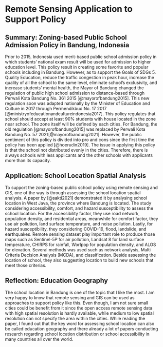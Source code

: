 # Remote Sensing Application to Support Policy

## Summary: Zoning-based Public School Admission Policy in Bandung, Indonesia

Prior to 2015, Indonesia used merit-based public school admission policy in which students' national exam result will be used for admission to higher education level. This policy result in creating some favorite and popular schools including in Bandung. However, as to support the Goals of SDGs 5. Quality Education, reduce the traffic congestion in peak hour, increase the quality of all the school to the same level, eliminate school's exclusivity, and increase students' mental health, the Mayor of Bandung changed the regulation of public high school admission to distance-based through Perwali Kota Bandung No. 361 2015 [@mayorofbandung2015]. This new regulation soon was adapted nationally by the Minister of Education and Culture in 2017 through Permendikbud No. 17 2017 [@ministryofeducationandcultureindonesia2017]. This policy regulates that school should accept at least 90% students with house located in the zone near school. The zone itself will be defined by each cities. For Bandung, the old regulation [@mayorofbandung2015] was replaced by Perwali Kota Bandung No. 57 2021[@mayorofbandung2021]. However, the public sentiment of this policy is divided into pro and cons since the first time the policy has been applied [@hoerudin2019]. The issue in applying this policy is that the school not distributed evenly in the cities. Therefore, there is always schools with less applicants and the other schools with applicants more than its capacity.

## Application: School Location Spatial Analysis

To support the zoning-based public school policy using remote sensing and GIS, one of the way is through assessing the school location spatial analysis. A paper by [@sakti2021] demonstrated it by analysing school location in West Java, the province where Bandung is located. The study considering accessibility, comfort, and hazard susceptibility to assess the school location. For the accessibility factor, they use road network, population density, and residential areas, meanwhile for comfort factor, they use air pollution, land surface temperature, and noise pollution. Lastly, for hazard susceptibility, they considering COVID-19, flood, landslide, and earthquakes. Remote sensing dataset play important role to produce those maps such as Sentinel-5P for air pollution, Landsat 8 for land surface temperature, CHIRPS for rainfall, Worlpop for population density, and ALOS for elevation. Several methods was used such as network analysis, Multi Criteria Decision Analysis (MCDA), and classification. Beside assessing the location of school, they also suggesting location to build new schools that meet those criterias.

## Reflection: Education Geography

The school location in Bandung is one of the topic that I like the most. I am very happy to know that remote sensing and GIS can be used as approaches to support policy like this. Even though, I am not sure small cities could be benefit from it since the open access remote sensing data with high spatial resolution is hardly available, while medium to low spatial resolution can not specify the area within the cities. While reading the paper, I found out that the key word for assessing school location can also be called education geography and there already a lot of papers conducting research regarding school location distribution or school accessibility in many countries all over the world.
